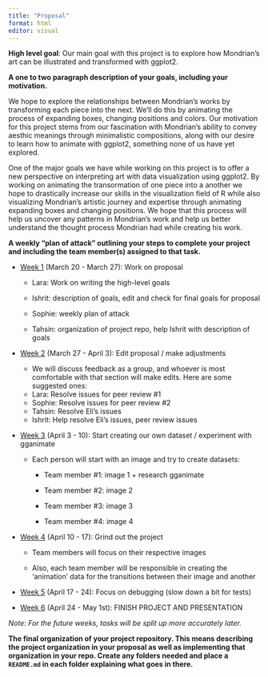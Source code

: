 ```yaml
---
title: "Proposal"
format: html
editor: visual
---
```


**High level goal**: Our main goal with this project is to explore how Mondrian’s art can be illustrated and transformed with ggplot2.

**A one to two paragraph description of your goals, including your motivation.**

We hope to explore the relationships between Mondrian's works by transforming each piece into the next. We’ll do this by animating the process of expanding boxes, changing positions and colors. Our motivation for this project stems from our fascination with Mondrian's ability to convey aesthic meanings through minimalistic compositions, along with our desire to learn how to animate with ggplot2, something none of us have yet explored.

One of the major goals we have while working on this project is to offer a new perspective on interpreting art with data visualization using ggplot2. By working on animating the transormation of one piece into a another we hope to drastically increase our skills in the visualization field of R while also visualizing Mondrian's artistic journey and expertise through animating expanding boxes and changing positions. We hope that this process will help us uncover any patterns in Mondrian's work and help us better understand the thought process Mondrian had while creating his work.

**A weekly “plan of attack” outlining your steps to complete your project and including the team member(s) assigned to that task.**

-   [Week 1]{.underline} (March 20 - March 27): Work on proposal

    -   Lara: Work on writing the high-level goals

    -   Ishrit: description of goals, edit and check for final goals for proposal

    -   Sophie: weekly plan of attack

    -   Tahsin: organization of project repo, help Ishrit with description of goals

-   [Week 2]{.underline} (March 27 - April 3): Edit proposal / make adjustments

    -   We will discuss feedback as a group, and whoever is most comfortable with that section will make edits. Here are some suggested ones:
    -   Lara: Resolve issues for peer review #1
    -   Sophie: Resolve issues for peer review #2
    -   Tahsin: Resolve Eli's issues
    -   Ishrit: Help resolve Eli's issues, peer review issues

-   [Week 3]{.underline} (April 3 - 10): Start creating our own dataset / experiment with gganimate

    -   Each person will start with an image and try to create datasets:

        -   Team member #1: image 1 + research gganimate

        -   Team member #2: image 2

        -   Team member #3: image 3

        -   Team member #4: image 4

-   [Week 4]{.underline} (April 10 - 17): Grind out the project

    -   Team members will focus on their respective images

    -   Also, each team member will be responsible in creating the 'animation' data for the transitions between their image and another

-   [Week 5]{.underline} (April 17 - 24): Focus on debugging (slow down a bit for tests)

-   [Week 6]{.underline} (April 24 - May 1st): FINISH PROJECT AND PRESENTATION

*Note: For the future weeks, tasks will be split up more accurately later.*

**The final organization of your project repository. This means describing the project organization in your proposal as well as implementing that organization in your repo. Create any folders needed and place a `README.md` in each folder explaining what goes in there.**
